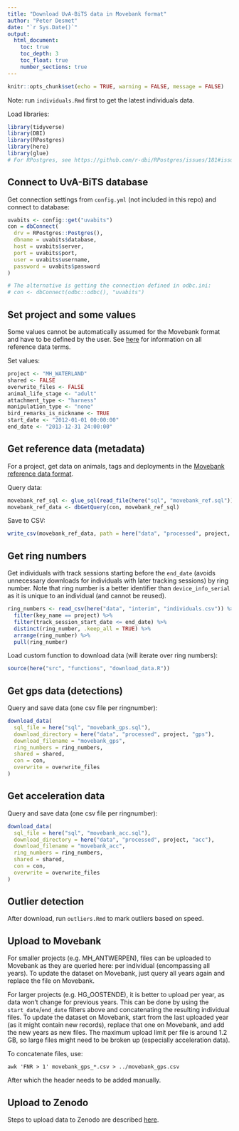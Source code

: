 ```yaml
---
title: "Download UvA-BiTS data in Movebank format"
author: "Peter Desmet"
date: "`r Sys.Date()`"
output:
  html_document:
    toc: true
    toc_depth: 3
    toc_float: true
    number_sections: true
---
```


```r
knitr::opts_chunk$set(echo = TRUE, warning = FALSE, message = FALSE)
```

Note: run `individuals.Rmd` first to get the latest individuals data.

Load libraries:

```r
library(tidyverse)
library(DBI)
library(RPostgres)
library(here)
library(glue)
# For RPostgres, see https://github.com/r-dbi/RPostgres/issues/181#issuecomment-438700465
```

## Connect to UvA-BiTS database

Get connection settings from `config.yml` (not included in this repo) and connect to database:

```r
uvabits <- config::get("uvabits")
con = dbConnect(
  drv = RPostgres::Postgres(),
  dbname = uvabits$database,
  host = uvabits$server,
  port = uvabits$port,
  user = uvabits$username,
  password = uvabits$password
)

# The alternative is getting the connection defined in odbc.ini:
# con <- dbConnect(odbc::odbc(), "uvabits")
```

## Set project and some values

Some values cannot be automatically assumed for the Movebank format and have to be defined by the user. See [here](https://www.movebank.org/node/2381#metadata) for information on all reference data terms.

Set values:

```r
project <- "MH_WATERLAND"
shared <- FALSE
overwrite_files <- FALSE
animal_life_stage <- "adult"
attachment_type <- "harness"
manipulation_type <- "none"
bird_remarks_is_nickname <- TRUE
start_date <- "2012-01-01 00:00:00"
end_date <- "2013-12-31 24:00:00"
```

## Get reference data (metadata)

For a project, get data on animals, tags and deployments in the [Movebank reference data format](https://www.movebank.org/node/27).

Query data:

```r
movebank_ref_sql <- glue_sql(read_file(here("sql", "movebank_ref.sql")), .con = con)
movebank_ref_data <- dbGetQuery(con, movebank_ref_sql)
```

Save to CSV:

```r
write_csv(movebank_ref_data, path = here("data", "processed", project, "movebank_ref_data.csv"), na = "")
```

## Get ring numbers

Get individuals with track sessions starting before the `end_date` (avoids unnecessary downloads for individuals with later tracking sessions) by ring number. Note that ring number is a better identifier than `device_info_serial` as it is unique to an individual (and cannot be reused).

```r
ring_numbers <- read_csv(here("data", "interim", "individuals.csv")) %>%
  filter(key_name == project) %>%
  filter(track_session_start_date <= end_date) %>%
  distinct(ring_number, .keep_all = TRUE) %>%
  arrange(ring_number) %>%
  pull(ring_number)
```

Load custom function to download data (will iterate over ring numbers):

```r
source(here("src", "functions", "download_data.R"))
```

## Get gps data (detections)

Query and save data (one csv file per ringnumber):

```r
download_data(
  sql_file = here("sql", "movebank_gps.sql"),
  download_directory = here("data", "processed", project, "gps"),
  download_filename = "movebank_gps",
  ring_numbers = ring_numbers,
  shared = shared,
  con = con,
  overwrite = overwrite_files
)
```

## Get acceleration data

Query and save data (one csv file per ringnumber):

```r
download_data(
  sql_file = here("sql", "movebank_acc.sql"),
  download_directory = here("data", "processed", project, "acc"),
  download_filename = "movebank_acc",
  ring_numbers = ring_numbers,
  shared = shared,
  con = con,
  overwrite = overwrite_files
)
```

## Outlier detection

After download, run `outliers.Rmd` to mark outliers based on speed.

## Upload to Movebank

For smaller projects (e.g. MH_ANTWERPEN), files can be uploaded to Movebank as they are queried here: per individual (encompassing all years). To update the dataset on Movebank, just query all years again and replace the file on Movebank.

For larger projects (e.g. HG_OOSTENDE), it is better to upload per year, as data won't change for previous years. This can be done by using the `start_date`/`end_date` filters above and concatenating the resulting individual files. To update the dataset on Movebank, start from the last uploaded year (as it might contain new records), replace that one on Movebank, and add the new years as new files. The maximum upload limit per file is around 1.2 GB, so large files might need to be broken up (especially acceleration data).

To concatenate files, use:

```
awk 'FNR > 1' movebank_gps_*.csv > ../movebank_gps.csv
```

After which the header needs to be added manually.

## Upload to Zenodo

Steps to upload data to Zenodo are described [here](https://github.com/inbo/bird-tracking/issues/131).
